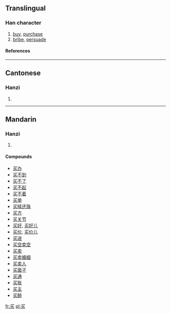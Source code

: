 {{see|買}}

==Translingual==
{{stroke order}}
===Han character===
{{Han char|rn=5|rad=乙|as=05|sn=6|four=|canj=弓卜大 (NYK)}}
# [[buy]], [[purchase]]
# [[bribe]], [[persuade]]
====References====
{{Han ref|kx=0084.141|hdz=10053.100|uh=4E70|ud=20080}}
----

==Cantonese==
===Hanzi===
{{yue-hanzi|jyut=|y=maai5}}
# {{defn|Cantonese}}
----
==Mandarin==
===Hanzi===
{{cmn-hanzi|tra=買|pin=[[mǎi]] (mai3)|wg=mai<sup>3</sup>}}
# {{defn|Mandarin}}

====Compounds====
*[[买办]]
*[[买不到]]
*[[买不了]]
*[[买不起]]
*[[买不着]]
*[[买单]]
*[[买椟还珠]]
*[[买方]]
*[[买关节]]
*[[买好]], [[买好儿]]
*[[买价]], [[买价儿]]
*[[买进]]
*[[买空卖空]]
*[[买卖]]
*[[买卖婚姻]]
*[[买卖人]]
*[[买面子]]
*[[买通]]
*[[买账]]
*[[买主]]
*[[买醉]]




[[fr:买]]
[[pl:买]]